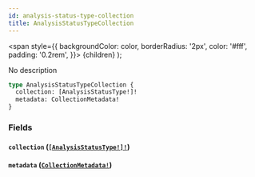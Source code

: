 ```yaml
---
id: analysis-status-type-collection
title: AnalysisStatusTypeCollection
---
```


<span
style={{
      backgroundColor: color,
      borderRadius: '2px',
      color: '#fff',
      padding: '0.2rem',
    }}>
{children}
</span>
);

No description

```graphql
type AnalysisStatusTypeCollection {
  collection: [AnalysisStatusType!]!
  metadata: CollectionMetadata!
}
```

### Fields

#### `collection` ([`[AnalysisStatusType!]!`](/api/objects/analysis-status-type))

#### `metadata` ([`CollectionMetadata!`](/api/objects/collection-metadata))
